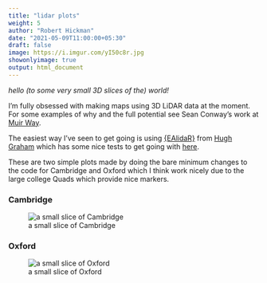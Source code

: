 ```yaml
---
title: "lidar plots"
weight: 5
author: "Robert Hickman"
date: "2021-05-09T11:00:00+05:30"
draft: false
image: https://i.imgur.com/yI50c8r.jpg
showonlyimage: true
output: html_document
---
```


_hello (to some very small 3D slices of the) world!_

<!--more-->

I'm fully obsessed with making maps using 3D LiDAR data at the moment. For some examples of why and the full potential see Sean Conway's work at [Muir Way](https://muir-way.com/collections/vintage-relief).

The easiest way I've seen to get going is using [{EAlidaR}](https://github.com/h-a-graham/EAlidaR) from [Hugh Graham](https://twitter.com/hughagraham) which has some nice tests to get going with [here](https://github.com/h-a-graham/EAlidaR/blob/master/tests/Run_test.R).

These are two simple plots made by doing the bare minimum changes to the code for Cambridge and Oxford which I think work nicely due to the large college Quads which provide nice markers.

### Cambridge

![a small slice of Cambridge](https://i.imgur.com/yI50c8r.jpg)

### Oxford

![a small slice of Oxford](https://i.imgur.com/AxXkssT.jpg)
